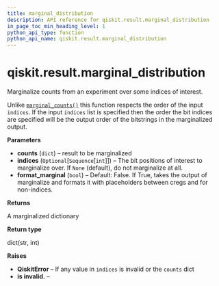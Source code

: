 ```yaml
---
title: marginal_distribution
description: API reference for qiskit.result.marginal_distribution
in_page_toc_min_heading_level: 1
python_api_type: function
python_api_name: qiskit.result.marginal_distribution
---
```


<span id="qiskit-result-marginal-distribution" />

# qiskit.result.marginal\_distribution

<Function id="qiskit.result.marginal_distribution" isDedicatedPage={true} github="https://github.com/qiskit/qiskit/tree/stable/0.22/qiskit/result/utils.py" signature="marginal_distribution(counts, indices=None, format_marginal=False)">
  Marginalize counts from an experiment over some indices of interest.

  Unlike [`marginal_counts()`](qiskit.result.marginal_counts "qiskit.result.marginal_counts") this function respects the order of the input `indices`. If the input `indices` list is specified then the order the bit indices are specified will be the output order of the bitstrings in the marginalized output.

  **Parameters**

  *   **counts** (`dict`) – result to be marginalized
  *   **indices** (`Optional`\[`Sequence`\[`int`]]) – The bit positions of interest to marginalize over. If `None` (default), do not marginalize at all.
  *   **format\_marginal** (`bool`) – Default: False. If True, takes the output of marginalize and formats it with placeholders between cregs and for non-indices.

  **Returns**

  A marginalized dictionary

  **Return type**

  dict(str, int)

  **Raises**

  *   **QiskitError** – If any value in `indices` is invalid or the `counts` dict
  *   **is invalid.** –
</Function>

